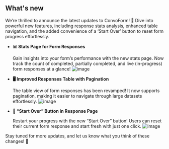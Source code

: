 ## What's new

We’re thrilled to announce the latest updates to ConvoForm! 🎉 Dive into powerful new features, including response stats analysis, enhanced table navigation, and the added convenience of a ‘Start Over’ button to reset form progress effortlessly.


- **📊 Stats Page for Form Responses**
    
    Gain insights into your form’s performance with the new stats page. Now track the count of completed, partially completed, and live (in-progress) form responses at a glance!
![image](https://github.com/user-attachments/assets/6261cbdb-b6d3-4c70-b28e-ae92a96b7e2f)

    
- **🖥️ Improved Responses Table with Pagination**
    
    The table view of form responses has been revamped! It now supports pagination, making it easier to navigate through large datasets effortlessly.
![image](https://github.com/user-attachments/assets/2176728a-27e8-4b52-8b92-29b0bf74e7da)

    
- **🔄 “Start Over” Button in Response Page**
    
    Restart your progress with the new “Start Over” button! Users can reset their current form response and start fresh with just one click.
![image](https://github.com/user-attachments/assets/f5afde25-a2b1-4c54-ad7a-6777e023da8b)

    

Stay tuned for more updates, and let us know what you think of these changes! 🚀

